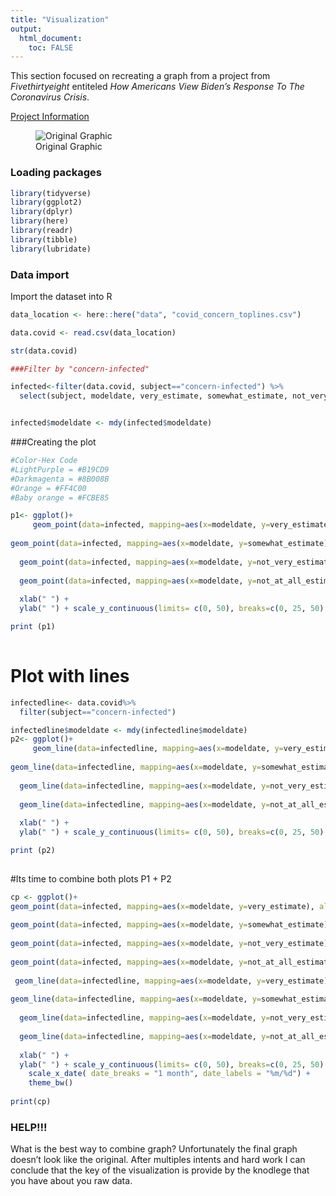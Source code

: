 ```yaml
---
title: "Visualization"
output: 
  html_document:
    toc: FALSE
---
```


This section focused on recreating a graph from a project from *Fivethirtyeight*
 entiteled *How Americans View Biden's Response To The Coronavirus Crisis*. 
 

[Project Information](https://projects.fivethirtyeight.com/coronavirus-polls/)

![Original Graphic](data/original.png) 

### Loading packages
```r
library(tidyverse)
library(ggplot2)
library(dplyr)
library(here)
library(readr)
library(tibble)
library(lubridate)
```

### Data import 
Import the dataset into R 
```r
data_location <- here::here("data", "covid_concern_toplines.csv")

data.covid <- read.csv(data_location)

str(data.covid)

###Filter by "concern-infected"

infected<-filter(data.covid, subject=="concern-infected") %>%
  select(subject, modeldate, very_estimate, somewhat_estimate, not_very_estimate,  not_at_all_estimate)


infected$modeldate <- mdy(infected$modeldate)
```
###Creating the plot
```r
#Color-Hex Code
#LightPurple = #B19CD9
#Darkmagenta = #8B008B
#Orange = #FF4C00
#Baby orange = #FCBE85

p1<- ggplot()+   
     geom_point(data=infected, mapping=aes(x=modeldate, y=very_estimate), alpha=0.2, color="#FF4C00") +
  
geom_point(data=infected, mapping=aes(x=modeldate, y=somewhat_estimate), alpha=0.2, color="#FCBE85") +
  
  geom_point(data=infected, mapping=aes(x=modeldate, y=not_very_estimate), alpha=0.2, color="#B19CD9") +
  
  geom_point(data=infected, mapping=aes(x=modeldate, y=not_at_all_estimate), alpha=0.2, color="#8B008B") +
  
  xlab(" ") + 
  ylab(" ") + scale_y_continuous(limits= c(0, 50), breaks=c(0, 25, 50), labels=c("0", "25", "50%"))

print (p1)
  
```
# Plot with lines
```r
infectedline<- data.covid%>%
  filter(subject=="concern-infected")

infectedline$modeldate <- mdy(infectedline$modeldate)
p2<- ggplot()+   
     geom_line(data=infectedline, mapping=aes(x=modeldate, y=very_estimate), color="#FF4C00") +
  
geom_line(data=infectedline, mapping=aes(x=modeldate, y=somewhat_estimate), color="#FCBE85") +
  
  geom_line(data=infectedline, mapping=aes(x=modeldate, y=not_very_estimate), color="#B19CD9") +
  
  geom_line(data=infectedline, mapping=aes(x=modeldate, y=not_at_all_estimate), color="#8B008B") +
  
  xlab(" ") + 
  ylab(" ") + scale_y_continuous(limits= c(0, 50), breaks=c(0, 25, 50), labels=c("0", "25", "50%"))

print (p2)
  


```
#Its time to combine both plots P1 + P2 
```r
cp <- ggplot()+
geom_point(data=infected, mapping=aes(x=modeldate, y=very_estimate), alpha=0.2, color="#FF4C00") +
  
geom_point(data=infected, mapping=aes(x=modeldate, y=somewhat_estimate), alpha=0.2, color="#FCBE85") +
  
geom_point(data=infected, mapping=aes(x=modeldate, y=not_very_estimate), alpha=0.2, color="#B19CD9") +
  
geom_point(data=infected, mapping=aes(x=modeldate, y=not_at_all_estimate), alpha=0.2, color="#8B008B") +
  
 geom_line(data=infectedline, mapping=aes(x=modeldate, y=very_estimate), color="#FF4C00") +
  
geom_line(data=infectedline, mapping=aes(x=modeldate, y=somewhat_estimate), color="#FCBE85") +
  
  geom_line(data=infectedline, mapping=aes(x=modeldate, y=not_very_estimate), color="#B19CD9") +
  
  geom_line(data=infectedline, mapping=aes(x=modeldate, y=not_at_all_estimate), color="#8B008B") +
  
  xlab(" ") + 
  ylab(" ") + scale_y_continuous(limits= c(0, 50), breaks=c(0, 25, 50), labels=c("0", "25", "50%")) +
    scale_x_date( date_breaks = "1 month", date_labels = "%m/%d") +
    theme_bw() 
    
print(cp)

```

### HELP!!!
What is the best way to combine graph? 
Unfortunately the final graph doesn't look like the original. After multiples intents and hard work I can conclude that the key of the visualization is provide by the knodlege that you have about you raw data. 



